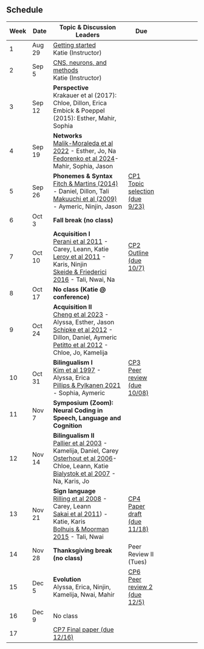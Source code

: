 ## Schedule 

| Week | Date |  Topic & Discussion Leaders | Due  |
| -  | -- |  ------- | --- | ---- |
| 1 | Aug 29 | [Getting started](getting-started.qmd) <br> Katie (Instructor) | |
| 2 | Sep 5 | [CNS, neurons, and methods](cns-neurons-methods.qmd) <br> Katie (Instructor) |  |
| 3 | Sep 12 | **Perspective** <br> Krakauer et al (2017): Chloe, Dillon, Erica <br> Embick & Poeppel (2015): Esther, Mahir, Sophia |  |
| 4 | Sep 19 | **Networks** <br> [Malik-Moraleda et al 2022](https://canvas.upenn.edu/courses/1809307/assignments/12815591) - Esther, Jo, Na<br>[Fedorenko et al 2024](https://canvas.upenn.edu/courses/1809307/assignments/12815592)- Mahir, Sophia, Jason |   | 
| 5 | Sep 26 | **Phonemes & Syntax** <br> [Fitch & Martins (2014)](assests/readings/fitch-martins-2014.pdf) - Daniel, Dillon, Tali<br>[Makuuchi et al (2009)](assests/readings/makuuchi-et-al-2009.pdf) - Aymeric, Ninjin, Jason | [CP1 Topic selection (due 9/23)](/final_paper/checkpoint-1.qmd)  |
| 6 | Oct 3 | **Fall break (no class)**  | |
| 7 | Oct 10 | **Acquisition I** <br> [Perani et al 2011](https://paperpile.com/shared/sMA8ZGuk1SPKvzFN6USIk6g) - Carey, Leann, Katie<br> [Leroy et al 2011](https://paperpile.com/shared/sbuQsks96Q7y6iBI_lpY3PQ) - Karis, Ninjin<br>[Skeide & Friederici 2016](https://paperpile.com/shared/sc~PeRO27SR6PWvaIkGbl~w) - Tali, Nwai, Na | [CP2 Outline (due 10/7)](/final_paper/checkpoint-2.qmd)  | 
| 8 | Oct 17 | **No class (Katie @ conference)** | | 
| 9 | Oct 24 | **Acquisition II** <br> [Cheng et al 2023](https://paperpile.com/shared/sB1uCvQbrRx21mbYw77OkuQ) - Alyssa, Esther, Jason <br> [Schipke et al 2012](https://paperpile.com/shared/sjO_4tcsDRp~9Q3P_7Ej0xA) - Dillon, Daniel, Aymeric<br> [Petitto et al 2012](https://paperpile.com/shared/sXy5lgxSRTv2Xww1D_z9PzA) - Chloe, Jo, Kamelija  |   | 
| 10 | Oct 31 | **Bilingualism I** <br> [Kim et al 1997](https://paperpile.com/shared/sWOkFczB6RBWf8PRruWsuXg) - Alyssa, Erica<br>[Pillips & Pylkanen 2021](https://paperpile.com/shared/swBkiPMnWS2WKp6AuizPheA) - Sophia, Aymeric | [CP3 Peer review (due 10/08)](final_paper/checkpoint-3.qmd) |
| 11 | Nov 7 | **Symposium (Zoom):**<br>**Neural Coding in Speech, Language and Cognition**  | |
| 12 | Nov 14 | **Bilingualism II** <br> [Pallier et al 2003](https://paperpile.com/shared/shS5TPdTURryke2ECX1wAEw) - Kamelija, Daniel, Carey <br>[Osterhout et al 2006](https://paperpile.com/shared/sgTjezxGIRXWZ_OrG2iq3BQ)- Chloe, Leann, Katie <br>[Bialystok et al 2007](https://paperpile.com/shared/srBh_WoLBQ2WoR5ue_6wkpg) - Na, Karis, Jo |  | 
| 13 | Nov 21 | **Sign language** <br> [Rilling et al 2008](https://paperpile.com/shared/sxFcFs3goS02b_ZUz4sItZg) - Carey, Leann<br> [Sakai et al 2011](https://paperpile.com/shared/sF5DZ4ELXRNSDh5oWw4gu~Q)) - Katie, Karis<br> [Bolhuis & Moorman 2015](https://paperpile.com/shared/s27HrrjAARM2o6aGrV9sSPg) - Tali, Nwai |  [CP4 Paper draft (due 11/18)](/final_paper/checkpoint-5.qmd)   | 
| 14 | Nov 28 |**Thanksgiving break (no class)**    | Peer Review II (Tues) |
| 15 | Dec 5 | **Evolution**  <br>  Alyssa, Erica, Ninjin, Kamelija, Nwai, Mahir | [CP6 Peer review 2 (due 12/5)](/final_paper/checkpoint-6.qmd) |
| 16 | Dec 9 | No class |    |
| 17 |  | [CP7 Final paper (due 12/16)](/final_paper/checkpoint-7.qmd) | 